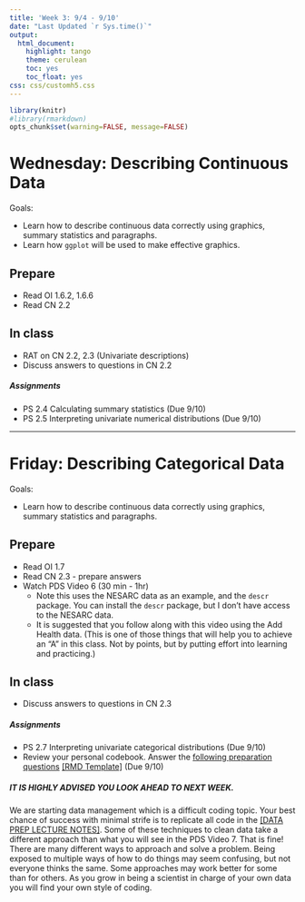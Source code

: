 ```yaml
---
title: 'Week 3: 9/4 - 9/10'
date: "Last Updated `r Sys.time()`"
output:
  html_document:
    highlight: tango
    theme: cerulean
    toc: yes
    toc_float: yes
css: css/customh5.css
---
```


```r
library(knitr)
#library(rmarkdown)
opts_chunk$set(warning=FALSE, message=FALSE) 
```

# Wednesday: Describing Continuous Data
Goals: 

* Learn how to describe continuous data correctly using graphics, summary statistics and paragraphs. 
* Learn how `ggplot` will be used to make effective graphics. 

## Prepare
* Read OI 1.6.2, 1.6.6
* Read CN 2.2

## In class
* RAT on CN 2.2, 2.3 (Univariate descriptions)
* Discuss answers to questions in CN 2.2

##### Assignments
* PS 2.4 Calculating summary statistics (Due 9/10)
* PS 2.5 Interpreting univariate numerical distributions (Due 9/10)

----

# Friday: Describing Categorical Data
Goals: 

* Learn how to describe continuous data correctly using graphics, summary statistics and paragraphs. 


## Prepare
* Read OI 1.7
* Read CN 2.3 - prepare answers
* Watch PDS Video 6 (30 min - 1hr)
    - Note this uses the NESARC data as an example, and the `descr` package. You can install the `descr` package, but I don't have access to the NESARC data.
    - It is suggested that you follow along with this video using the Add Health data. (This is one of those things that will help you to achieve an "A" in this class. Not by points, but by putting effort into learning and practicing.)

## In class
* Discuss answers to questions in CN 2.3


##### Assignments
* PS 2.7 Interpreting univariate categorical distributions (Due 9/10)
* Review your personal codebook. Answer the [following preparation questions](dm_assignment_prep.html) [[RMD Template]](hw/dm_assignment_prep.Rmd) (Due 9/10)

##### IT IS HIGHLY ADVISED YOU LOOK AHEAD TO NEXT WEEK. 
We are starting data management which is a difficult coding topic. 
Your best chance of success with minimal strife is to replicate all code in the 
[[DATA PREP LECTURE NOTES]](https://norcalbiostat.github.io/MATH615/docs/lec02_data_prep.html). 
Some of these techniques to clean data take a different approach than what you will see in the PDS Video 7. That is fine!
There are many different ways to approach and solve a problem. Being exposed to multiple ways of how to do things may seem confusing, but not everyone thinks the same. Some approaches may work better for some than for others. As you grow in being a scientist in charge of your own data you will find your own style of coding. 



